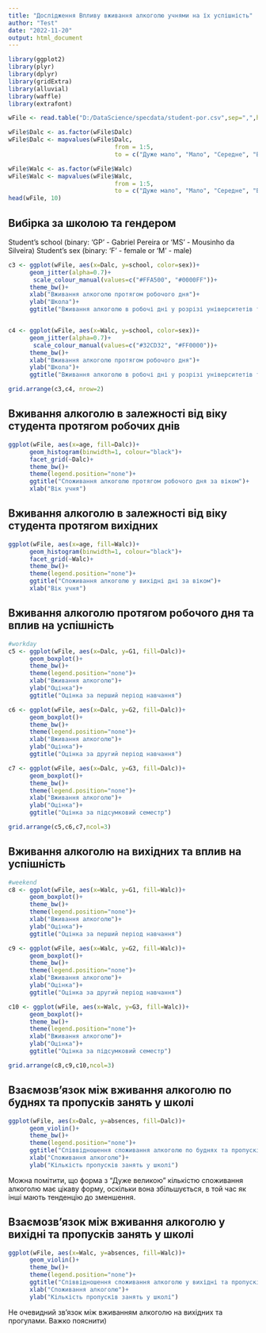 ---
title: "Дослідження Впливу вживання алкоголю учнями на їх успішність"
author: "Test"
date: "2022-11-20"
output: html_document
---

```{r}

library(ggplot2)
library(plyr)
library(dplyr)
library(gridExtra)
library(alluvial)
library(waffle)
library(extrafont)

wFile <- read.table("D:/DataScience/specdata/student-por.csv",sep=",",header=TRUE)

wFile$Dalc <- as.factor(wFile$Dalc)      
wFile$Dalc <- mapvalues(wFile$Dalc, 
                              from = 1:5, 
                              to = c("Дуже мало", "Мало", "Середне", "Багато", "Дуже багато"))

wFile$Walc <- as.factor(wFile$Walc)      
wFile$Walc <- mapvalues(wFile$Walc, 
                              from = 1:5, 
                              to = c("Дуже мало", "Мало", "Середне", "Багато", "Дуже багато"))
head(wFile, 10)
```

## Вибірка за школою та гендером

Student's school (binary: 'GP' - Gabriel Pereira or 'MS' - Mousinho da Silveira)
Student's sex (binary: 'F' - female or 'M' - male)

```{r school, fig.height=6, fig.width=8}
c3 <- ggplot(wFile, aes(x=Dalc, y=school, color=sex))+
      geom_jitter(alpha=0.7)+
       scale_colour_manual(values=c("#FFA500", "#0000FF"))+
      theme_bw()+
      xlab("Вживання алкоголю протягом робочого дня")+
      ylab("Школа")+
      ggtitle("Вживання алкоголю в робочі дні у розрізі університетів та статі")


c4 <- ggplot(wFile, aes(x=Walc, y=school, color=sex))+
      geom_jitter(alpha=0.7)+
       scale_colour_manual(values=c("#32CD32", "#FF0000"))+
      theme_bw()+
      xlab("Вживання алкоголю протягом робочого дня")+
      ylab("Школа")+
      ggtitle("Вживання алкоголю в робочі дні у розрізі університетів та статі")

grid.arrange(c3,c4, nrow=2)

```

## Вживання алкоголю в залежності від віку студента протягом робочих днів 


```{r age, fig.height=4, fig.width=9}
ggplot(wFile, aes(x=age, fill=Dalc))+
      geom_histogram(binwidth=1, colour="black")+
      facet_grid(~Dalc)+
      theme_bw()+
      theme(legend.position="none")+
      ggtitle("Споживання алкоголю протягом робочого дня за віком")+
      xlab("Вік учня")  
```



## Вживання алкоголю в залежності від віку студента протягом вихідних 


```{r age2, fig.height=4, fig.width=9}
ggplot(wFile, aes(x=age, fill=Walc))+
      geom_histogram(binwidth=1, colour="black")+
      facet_grid(~Walc)+
      theme_bw()+
      theme(legend.position="none")+
      ggtitle("Споживання алкоголю у вихідні дні за віком")+
      xlab("Вік учня")      

```



## Вживання алкоголю протягом робочого дня та вплив на успішність 


```{r,,fig.height=5, fig.width=11}
#workday
c5 <- ggplot(wFile, aes(x=Dalc, y=G1, fill=Dalc))+
      geom_boxplot()+
      theme_bw()+
      theme(legend.position="none")+
      xlab("Вживання алкоголю")+
      ylab("Оцінка")+
      ggtitle("Оцінка за перший період навчання")

c6 <- ggplot(wFile, aes(x=Dalc, y=G2, fill=Dalc))+
      geom_boxplot()+
      theme_bw()+
      theme(legend.position="none")+
      xlab("Вживання алкоголю")+
      ylab("Оцінка")+
      ggtitle("Оцінка за другий період навчання")

c7 <- ggplot(wFile, aes(x=Dalc, y=G3, fill=Dalc))+
      geom_boxplot()+
      theme_bw()+
      theme(legend.position="none")+
      xlab("Вживання алкоголю")+
      ylab("Оцінка")+
      ggtitle("Оцінка за підсумковий семестр")

grid.arrange(c5,c6,c7,ncol=3)
```

## Вживання алкоголю на вихідних та вплив на успішність 


```{r, fig.height=5, fig.width=11}
#weekend
c8 <- ggplot(wFile, aes(x=Walc, y=G1, fill=Walc))+
      geom_boxplot()+
      theme_bw()+
      theme(legend.position="none")+
      xlab("Вживання алкоголю")+
      ylab("Оцінка")+
      ggtitle("Оцінка за перший період навчання")

c9 <- ggplot(wFile, aes(x=Walc, y=G2, fill=Walc))+
      geom_boxplot()+
      theme_bw()+
      theme(legend.position="none")+
      xlab("Вживання алкоголю")+
      ylab("Оцінка")+
      ggtitle("Оцінка за другий період навчання")

c10 <- ggplot(wFile, aes(x=Walc, y=G3, fill=Walc))+
      geom_boxplot()+
      theme_bw()+
      theme(legend.position="none")+
      xlab("Вживання алкоголю")+
      ylab("Оцінка")+
      ggtitle("Оцінка за підсумковий семестр")

grid.arrange(c8,c9,c10,ncol=3)
```

## Взаємозв'язок між вживання алкоголю по буднях та пропусків занять у школі



```{r health,fig.height=4, fig.width=9}
ggplot(wFile, aes(x=Dalc, y=absences, fill=Dalc))+
      geom_violin()+
      theme_bw()+
      theme(legend.position="none")+
      ggtitle("Співвідношення споживання алкоголю по буднях та пропусків навчання за споживанням алкоголю")+
      xlab("Споживання алкоголю")+
      ylab("Кількість пропусків занять у школі")

```
Можна помітити, що форма з "Дуже великою" кількістю споживання алкоголю має цікаву форму, оскільки вона збільшується, в той час як інші мають тенденцію до зменшення.

## Взаємозв'язок між вживання алкоголю у вихідні та пропусків занять у школі

```{r health2,fig.height=4, fig.width=9}
ggplot(wFile, aes(x=Walc, y=absences, fill=Walc))+
      geom_violin()+
      theme_bw()+
      theme(legend.position="none")+
      ggtitle("Співвідношення споживання алкоголю у вихідні та пропусків навчання за споживанням алкоголю")+
      xlab("Споживання алкоголю")+
      ylab("Кількість пропусків занять у школі")
```

Не очевидний зв'язок між вживанням алкоголю на вихідних та прогулами. Важко пояснити)